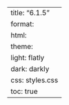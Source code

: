 ---
title: "6.1.5"
format:
    html:
        theme:
            light: flatly
            dark: darkly
        css: styles.css
        toc: true
---